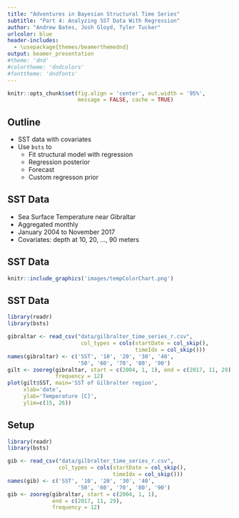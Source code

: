 ```yaml
---
title: "Adventures in Bayesian Structural Time Series"
subtitle: "Part 4: Analyzing SST Data With Regression"
author: "Andrew Bates, Josh Gloyd, Tyler Tucker"
urlcolor: blue
header-includes:
  - \usepackage{themes/beamerthemednd}
output: beamer_presentation
#theme: 'dnd'
#colortheme: 'dndcolors'
#fonttheme: 'dndfonts'
---
```


```r
knitr::opts_chunk$set(fig.align = 'center', out.width = '95%',
                      message = FALSE, cache = TRUE)
```


<!-- slide  -->


## Outline

- SST data with covariates
- Use `bsts` to
    - Fit structural model with regression
    - Regression posterior
    - Forecast
    - Custom regresson prior
    

## SST Data

- Sea Surface Temperature near Gibraltar
- Aggregated monthly
- January 2004 to November 2017
- Covariates: depth at 10, 20, ..., 90 meters

## SST Data

```r
knitr::include_graphics('images/tempColorChart.png')
```




## SST Data

```r
library(readr)
library(bsts)

gibraltar <- read_csv("data/gilbralter_time_series_r.csv", 
                       col_types = cols(startDate = col_skip(), 
                                        timeIdx = col_skip()))
names(gibraltar) <- c('SST', '10', '20', '30', '40',
                      '50', '60', '70', '80', '90')
gilt <- zooreg(gibraltar, start = c(2004, 1, 1), end = c(2017, 11, 29),
               frequency = 12)
plot(gilt$SST, main='SST of Gilbralter region',
     xlab='date',
     ylab='Temperature [C]', 
     ylim=c(15, 26))
```


## Setup

```r
library(readr)
library(bsts)

gib <- read_csv("data/gilbralter_time_series_r.csv",
                col_types = cols(startDate = col_skip(),
                                 timeIdx = col_skip()))
names(gib) <- c('SST', '10', '20', '30', '40',
                      '50', '60', '70', '80', '90')
gib <- zooreg(gibraltar, start = c(2004, 1, 1),
              end = c(2017, 11, 29),
              frequency = 12)
```





